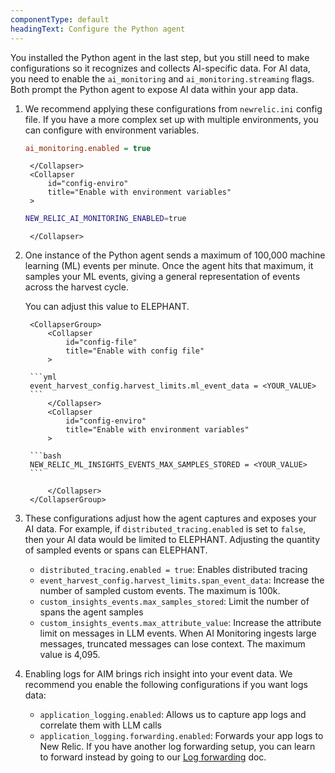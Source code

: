 ```yaml
---
componentType: default
headingText: Configure the Python agent
---
```


You installed the Python agent in the last step, but you still need to make configurations so it recognizes and collects AI-specific data. For AI data, you need to enable the `ai_monitoring` and `ai_monitoring.streaming` flags. Both prompt the Python agent to expose AI data within your app data. 

1. We recommend applying these configurations from `newrelic.ini` config file. If you have a more complex set up with multiple environments, you can configure with environment variables.

    <CollapserGroup>
        <Collapser
            id="config-file"
            title="Enable with config file"
        >

    ```ini
    ai_monitoring.enabled = true
    ```   
        </Collapser>
        <Collapser
            id="config-enviro"
            title="Enable with environment variables"
        >

    ```bash
    NEW_RELIC_AI_MONITORING_ENABLED=true
    ```

        </Collapser>
    </CollapserGroup>

3. One instance of the Python agent sends a maximum of 100,000 machine learning (ML) events per minute. Once the agent hits that maximum, it samples your ML events, giving a general representation of events across the harvest cycle. 

    You can adjust this value to ELEPHANT.

        <CollapserGroup>
            <Collapser
                id="config-file"
                title="Enable with config file"
            >

        ```yml
        event_harvest_config.harvest_limits.ml_event_data = <YOUR_VALUE>
        ```
            </Collapser>
            <Collapser
                id="config-enviro"
                title="Enable with environment variables"
            >

        ```bash
        NEW_RELIC_ML_INSIGHTS_EVENTS_MAX_SAMPLES_STORED = <YOUR_VALUE>
        ```

            </Collapser>
        </CollapserGroup>

4. These configurations adjust how the agent captures and exposes your AI data. For example, if `distributed_tracing.enabled` is set to `false`, then your AI data would be limited to ELEPHANT. Adjusting the quantity of sampled events or spans can ELEPHANT.  

    * `distributed_tracing.enabled = true`: Enables distributed tracing
    * `event_harvest_config.harvest_limits.span_event_data`:              Increase the number of sampled custom events. The maximum is 100k. 
    * `custom_insights_events.max_samples_stored`: Limit the number of spans the agent samples
    * `custom_insights_events.max_attribute_value`:  Increase the attribute limit on messages in LLM events. When AI Monitoring ingests large messages, truncated messages can lose context. The maximum value is 4,095.  

5. Enabling logs for AIM brings rich insight into your event data. We recommend you enable the following configurations if you want logs data:

    * `application_logging.enabled`: Allows us to capture app logs and correlate them with LLM calls
    * `application_logging.forwarding.enabled`: Forwards your app logs to New Relic. If you have another log forwarding setup, you can learn to forward instead by going to our [Log forwarding]() doc.

